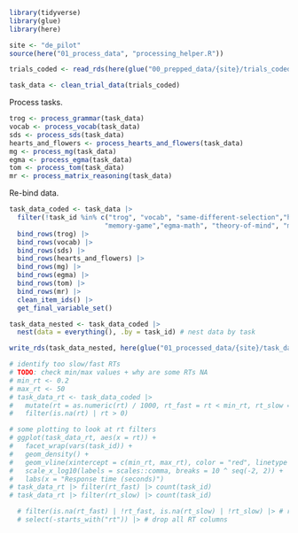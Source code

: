 ```r
library(tidyverse)
library(glue)
library(here)

site <- "de_pilot"
source(here("01_process_data", "processing_helper.R"))

trials_coded <- read_rds(here(glue("00_prepped_data/{site}/trials_coded.rds")))

task_data <- clean_trial_data(trials_coded)
```

Process tasks. 

```r
trog <- process_grammar(task_data)
vocab <- process_vocab(task_data)
sds <- process_sds(task_data)
hearts_and_flowers <- process_hearts_and_flowers(task_data)
mg <- process_mg(task_data)
egma <- process_egma(task_data)
tom <- process_tom(task_data)
mr <- process_matrix_reasoning(task_data)
```

Re-bind data.

```r
task_data_coded <- task_data |>
  filter(!task_id %in% c("trog", "vocab", "same-different-selection","hearts-and-flowers",
                        "memory-game","egma-math", "theory-of-mind", "matrix-reasoning")) |>
  bind_rows(trog) |> 
  bind_rows(vocab) |>
  bind_rows(sds) |>
  bind_rows(hearts_and_flowers) |>
  bind_rows(mg) |>
  bind_rows(egma) |> 
  bind_rows(tom) |> 
  bind_rows(mr) |>
  clean_item_ids() |>
  get_final_variable_set()

task_data_nested <- task_data_coded |>
  nest(data = everything(), .by = task_id) # nest data by task

write_rds(task_data_nested, here(glue("01_processed_data/{site}/task_data_nested.rds")))
```




```r
# identify too slow/fast RTs
# TODO: check min/max values + why are some RTs NA
# min_rt <- 0.2
# max_rt <- 50
# task_data_rt <- task_data_coded |>
#   mutate(rt = as.numeric(rt) / 1000, rt_fast = rt < min_rt, rt_slow = rt > max_rt) |>
#   filter(is.na(rt) | rt > 0)

# some plotting to look at rt filters
# ggplot(task_data_rt, aes(x = rt)) +
#   facet_wrap(vars(task_id)) +
#   geom_density() +
#   geom_vline(xintercept = c(min_rt, max_rt), color = "red", linetype = "dashed") +
#   scale_x_log10(labels = scales::comma, breaks = 10 ^ seq(-2, 2)) +
#   labs(x = "Response time (seconds)")
# task_data_rt |> filter(rt_fast) |> count(task_id)
# task_data_rt |> filter(rt_slow) |> count(task_id)

  # filter(is.na(rt_fast) | !rt_fast, is.na(rt_slow) | !rt_slow) |> # remove too slow/fast RTs
  # select(-starts_with("rt")) |> # drop all RT columns

```
